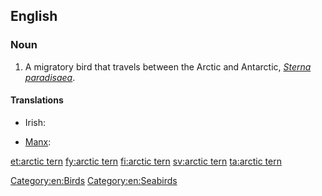 ==English==
{{rfi}}
{{wikipedia}}
{{wikispecies|Sterna paradisaea}}
===Noun===
{{en-noun|head=[[arctic]] [[tern]]}}

# A migratory bird that travels between the Arctic and Antarctic, ''[[Sterna paradisaea]]''.

====Translations====
{{trans-top|''Sterna paradisaea''}}
* Irish: {{t-|ga|geabhróg Artach|f}}
{{trans-mid}}
* [[Manx]]: {{t-|gv|gant ny gibbinyn|m}}
{{trans-bottom}}

[[Category:en:Birds]]
[[Category:en:Seabirds]]

[[et:arctic tern]]
[[fy:arctic tern]]
[[fi:arctic tern]]
[[sv:arctic tern]]
[[ta:arctic tern]]